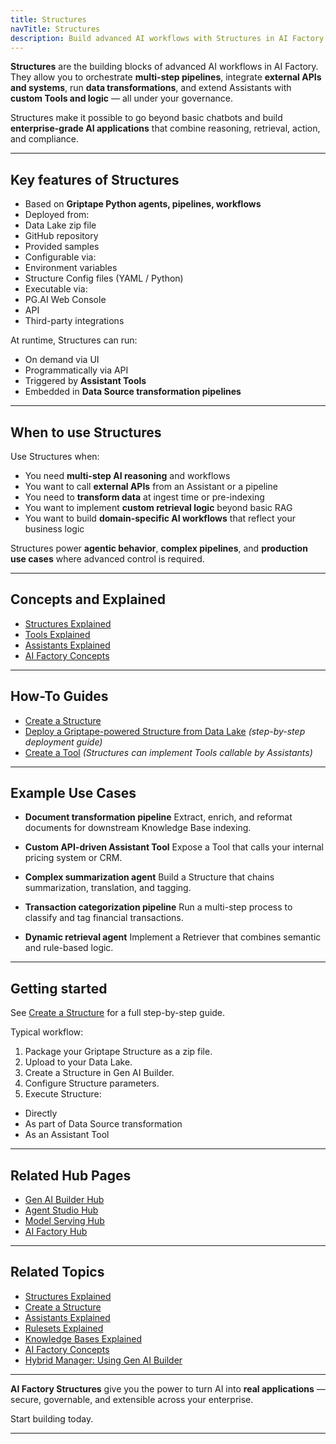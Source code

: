 ```yaml
---
title: Structures
navTitle: Structures
description: Build advanced AI workflows with Structures in AI Factory — integrate Tools, retrieval, business logic, and external systems.
---
```



**Structures** are the building blocks of advanced AI workflows in AI Factory.
They allow you to orchestrate **multi-step pipelines**, integrate **external APIs and systems**, run **data transformations**, and extend Assistants with **custom Tools and logic** — all under your governance.

Structures make it possible to go beyond basic chatbots and build **enterprise-grade AI applications** that combine reasoning, retrieval, action, and compliance.

---

## Key features of Structures

- Based on **Griptape Python agents, pipelines, workflows**
- Deployed from:
- Data Lake zip file
- GitHub repository
- Provided samples
- Configurable via:
- Environment variables
- Structure Config files (YAML / Python)
- Executable via:
- PG.AI Web Console
- API
- Third-party integrations

At runtime, Structures can run:

- On demand via UI
- Programmatically via API
- Triggered by **Assistant Tools**
- Embedded in **Data Source transformation pipelines**

---

## When to use Structures

Use Structures when:

- You need **multi-step AI reasoning** and workflows
- You want to call **external APIs** from an Assistant or a pipeline
- You need to **transform data** at ingest time or pre-indexing
- You want to implement **custom retrieval logic** beyond basic RAG
- You want to build **domain-specific AI workflows** that reflect your business logic

Structures power **agentic behavior**, **complex pipelines**, and **production use cases** where advanced control is required.

---

## Concepts and Explained

- [Structures Explained](edb-postgres-ai/ai-factory/learn/explained/structures-explained)
- [Tools Explained](edb-postgres-ai/ai-factory/learn/explained/tools-explained)
- [Assistants Explained](edb-postgres-ai/ai-factory/learn/explained/assistants-explained)
- [AI Factory Concepts](edb-postgres-ai/ai-factory/learn/explained/ai-factory-concepts)

---

## How-To Guides

- [Create a Structure](edb-postgres-ai/ai-factory/learn/how-to/gen-ai/create-structure)
- [Deploy a Griptape-powered Structure from Data Lake](edb-postgres-ai/ai-factory/learn/how-to/gen-ai/create-structure) *(step-by-step deployment guide)*
- [Create a Tool](edb-postgres-ai/ai-factory/learn/how-to/gen-ai/create-tool) *(Structures can implement Tools callable by Assistants)*

---

## Example Use Cases

- **Document transformation pipeline**
Extract, enrich, and reformat documents for downstream Knowledge Base indexing.

- **Custom API-driven Assistant Tool**
Expose a Tool that calls your internal pricing system or CRM.

- **Complex summarization agent**
Build a Structure that chains summarization, translation, and tagging.

- **Transaction categorization pipeline**
Run a multi-step process to classify and tag financial transactions.

- **Dynamic retrieval agent**
Implement a Retriever that combines semantic and rule-based logic.

---

## Getting started

See [Create a Structure](edb-postgres-ai/ai-factory/learn/how-to/gen-ai/create-structure) for a full step-by-step guide.

Typical workflow:

1. Package your Griptape Structure as a zip file.
2. Upload to your Data Lake.
3. Create a Structure in Gen AI Builder.
4. Configure Structure parameters.
5. Execute Structure:
- Directly
- As part of Data Source transformation
- As an Assistant Tool

---

## Related Hub Pages

- [Gen AI Builder Hub](edb-postgres-ai/ai-factory/gen-ai/builder)
- [Agent Studio Hub](edb-postgres-ai/ai-factory/gen-ai/agent-studio)
- [Model Serving Hub](edb-postgres-ai/ai-factory/model/serving)
- [AI Factory Hub](/ai-factory)

---

## Related Topics

- [Structures Explained](edb-postgres-ai/ai-factory/learn/explained/structures-explained)
- [Create a Structure](edb-postgres-ai/ai-factory/learn/how-to/gen-ai/create-structure)
- [Assistants Explained](edb-postgres-ai/ai-factory/learn/explained/assistants-explained)
- [Rulesets Explained](edb-postgres-ai/ai-factory/learn/explained/rulesets-explained)
- [Knowledge Bases Explained](edb-postgres-ai/ai-factory/learn/explained/knowledge-bases)
- [AI Factory Concepts](edb-postgres-ai/ai-factory/learn/explained/ai-factory-concepts)
- [Hybrid Manager: Using Gen AI Builder](/edb-postgres-ai/hybrid-manager/ai-factory/gen-ai/builder)

---

**AI Factory Structures** give you the power to turn AI into **real applications** — secure, governable, and extensible across your enterprise.

Start building today.

---
